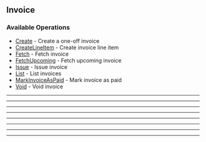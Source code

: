
## Invoice

### Available Operations

* [Create](/resources/invoice/create) - Create a one-off invoice
* [CreateLineItem](/resources/invoice/create_line_item) - Create invoice line item
* [Fetch](/resources/invoice/fetch) - Fetch invoice
* [FetchUpcoming](/resources/invoice/fetch_upcoming) - Fetch upcoming invoice
* [Issue](/resources/invoice/issue) - Issue invoice
* [List](/resources/invoice/list) - List invoices
* [MarkInvoiceAsPaid](/resources/invoice/mark_invoice_as_paid) - Mark invoice as paid
* [Void](/resources/invoice/void) - Void invoice

---
<Create />

---
<CreateLineItem />

---
<Fetch />

---
<FetchUpcoming />

---
<Issue />

---
<List />

---
<MarkInvoiceAsPaid />

---
<Void />
